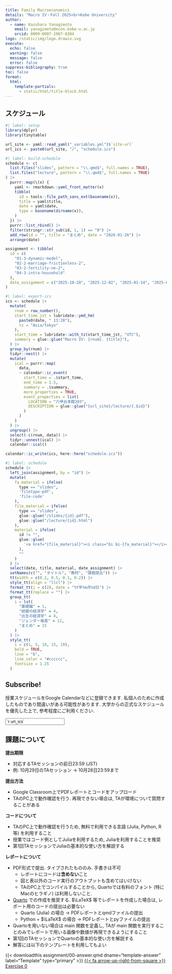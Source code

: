 ```yaml
---
title: Family Macroeconomics
details: "Macro IV・Fall 2025<br>Kobe University"
author:
  - name: Kazuharu Yanagimoto
    email: yanagimoto@econ.kobe-u.ac.jp
    orcid: 0009-0007-1967-8304
logo: /static/img/logo.drawio.svg
execute: 
  echo: false
  warning: false
  message: false
  error: false
suppress-bibliography: true
toc: false
format:
  html:
    template-partials:
      - static/html/title-block.html
---
```


## スケジュール

```r
#| label: setup
library(dplyr)
library(tinytable)

url_site <- yaml::read_yaml("_variables.yml")$`site-url`
url_ics <- paste0(url_site, "/", "schedule.ics")
```

```r
#| label: build-schedule
schedule <- c(
  list.files("slides", pattern = "\\.qmd$", full.names = TRUE),
  list.files("lecture", pattern = "\\.qmd$", full.names = TRUE)
) |>
  purrr::map(\(x) {
    yaml <- rmarkdown::yaml_front_matter(x)
    tibble(
      id = tools::file_path_sans_ext(basename(x)),
      title = yaml$title,
      date = yaml$date,
      type = basename(dirname(x)),
    )
  }) |>
  purrr::list_rbind() |>
  filter(stringr::str_sub(id, 1, 1) == "0") |>
  add_row(id = "", title = "まとめ", date = "2026-01-26") |>
  arrange(date)

assignment <- tibble(
  id = c(
    "01-3-dynamic-model",
    "02-2-marriage-frictionless-2",
    "03-2-fertility-ne-2",
    "04-3-intra-household"
  ),
  date_assignment = c("2025-10-28", "2025-12-02", "2025-01-14", "2025-01-29"),
)
```

```r
#| label: export-ics
ics <- schedule |>
  mutate(
    rnum = row_number(),
    start_time_jst = lubridate::ymd_hm(
      paste0(date, " 13:20"),
      tz = "Asia/Tokyo"
    ),
    start_time = lubridate::with_tz(start_time_jst, "UTC"),
    summary = glue::glue("Macro IV: {rnum}. {title}"),
  ) |>
  group_by(rnum) |>
  tidyr::nest() |>
  mutate(
    ical = purrr::map(
      data,
      ~ calendar::ic_event(
        start_time = .$start_time,
        end_time = 1.5,
        summary = .$summary,
        more_properties = TRUE,
        event_properties = list(
          LOCATION = "六甲台本館203",
          DESCRIPTION = glue::glue("{url_site}/lecture/{.$id}")
        )
      )
    )
  ) |>
  ungroup() |>
  select(-c(rnum, data)) |>
  tidyr::unnest(ical) |>
  calendar::ical()

calendar::ic_write(ics, here::here("schedule.ics"))
```


```r
#| label: schedule
schedule |>
  left_join(assignment, by = "id") |>
  mutate(
    fa_material = ifelse(
      type == "slides",
      'filetype-pdf',
      'file-code'
    ),
    file_material = ifelse(
      type == "slides",
      glue::glue("/slides/{id}.pdf"),
      glue::glue("/lecture/{id}.html")
    ),
    material = ifelse(
      id != "",
      glue::glue(
        '<a href="{file_material}"><i class="bi bi-{fa_material}"></i></a>'
      ),
      ""
    )
  ) |>
  select(date, title, material, date_assignment) |>
  setNames(c("", "タイトル", "教材", "課題提出")) |>
  tt(width = c(0.2, 0.5, 0.1, 0.2)) |>
  style_tt(align = "llcl") |>
  format_tt(j = c(2), date = "%Y年%m月%d日") |>
  format_tt(replace = "") |>
  group_tt(
    i = lst(
      "基礎編" = 1,
      "結婚の経済学" = 4,
      "出生の経済学" = 8,
      "ジェンダー格差" = 12,
      "まとめ" = 15
    )
  ) |>
  style_tt(
    i = c(1, 5, 10, 15, 19),
    bold = TRUE,
    line = "b",
    line_color = "#cccccc",
    fontsize = 1.25
  )
```


::: {.callout-tip}

## Subscribe!

授業スケジュールをGoogle Calendarなどに登録できます. 私個人のために作成したものであり間違いがある可能性があります. 大学からの正式なスケジュールを優先した上で, 参考程度にご利用ください.

```{=html}
<p><input class="form-control" type="text" value="`r url_ics`" onclick="this.select()" readonly></p>
```

:::


## 課題について

**提出期限**

- 対応するTAセッションの前日23:59 (JST)
- 例: 10月29日のTAセッション → 10月28日23:59まで

**提出方法**

- Google Classroom上でPDFレポートとコードをアップロード
- TAのPC上で動作確認を行う. 再現できない場合は, TAが環境について質問することがある

**コードについて**

- TAのPC上で動作確認を行うため, 無料で利用できる言語 (Julia, Python, R等) を利用すること
- 授業ではコード例としてJuliaを利用するため, Juliaを利用することを推奨
- 第1回TAセッションでJuliaの基本的な使い方を解説する

**レポートについて**

- PDF形式で提出. タイプされたもののみ. 手書きは不可
    - レポートにコードは**含めない**こと
    - 図と表以外のコード実行のアウトプットも含めてはいけない
    - TAのPC上でコンパイルすることから, Quartoでは有料のフォント (特にMacのヒラギノ) は利用しないこと.
- [Quarto](https://quarto.org/) での作成を推奨する. $\LaTeX$ 等でレポートを作成した場合は, レポート用のコードの提出は必要ない
    - Quarto (Julia) の場合 → PDFレポートとqmdファイルの提出
    - Python + $\LaTeX$ の場合 → PDFレポートとpyファイルの提出
- Quartoを用いない場合は main 関数を定義し, TAが main 関数を実行することのみでレポートで用いる画像や数値が再現できるようにすること
- 第1回のTAセッションでQuartoの基本的な使い方を解説する
- 解答には以下のテンプレートを利用してもよい

{{< downloadthis assignment/00-answer.qmd dname="template-answer" label="Template" type="primary" >}}
<a class="btn btn-primary" href="assignment/00-exercise.pdf" role="button">{{< fa arrow-up-right-from-square >}} Exercise 0</a>

